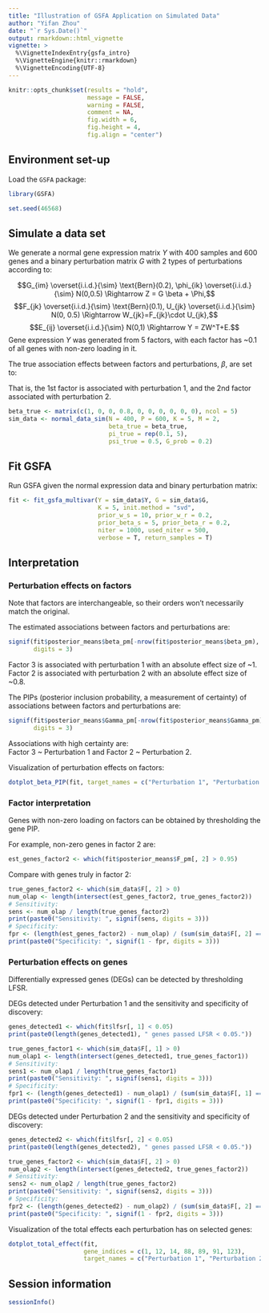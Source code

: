 ```yaml
---
title: "Illustration of GSFA Application on Simulated Data"
author: "Yifan Zhou"
date: "`r Sys.Date()`"
output: rmarkdown::html_vignette
vignette: >
  %\VignetteIndexEntry{gsfa_intro}
  %\VignetteEngine{knitr::rmarkdown}
  %\VignetteEncoding{UTF-8}
---
```


```r
knitr::opts_chunk$set(results = "hold",
                      message = FALSE,
                      warning = FALSE,
                      comment = NA,
                      fig.width = 6,
                      fig.height = 4,
                      fig.align = "center")
```

## Environment set-up

Load the `GSFA` package:

```r
library(GSFA)
```

```r
set.seed(46568)
```

## Simulate a data set 

We generate a normal gene expression matrix $Y$ with 400 samples and 600 genes 
and a binary perturbation matrix $G$ with 2 types of perturbations according to:

$$G_{im} \overset{i.i.d.}{\sim} \text{Bern}(0.2), 
\phi_{ik} \overset{i.i.d.}{\sim} N(0,0.5) \Rightarrow Z = G \beta + \Phi,$$
$$F_{jk} \overset{i.i.d.}{\sim} \text{Bern}(0.1), 
U_{jk} \overset{i.i.d.}{\sim} N(0, 0.5) \Rightarrow W_{jk}=F_{jk}\cdot U_{jk},$$
$$E_{ij} \overset{i.i.d.}{\sim} N(0,1) \Rightarrow Y = ZW^T+E.$$
Gene expression $Y$ was generated from 5 factors, with each factor has ~0.1 of 
all genes with non-zero loading in it. 

The true association effects between factors and perturbations, $\beta$, are set to:
\begin{pmatrix}
1 & 0 & 0 & 0 & 0 \\
0 & 0.8 & 0 & 0 & 0
\end{pmatrix}

That is, the 1st factor is associated with perturbation 1, 
and the 2nd factor associated with perturbation 2. 

```r
beta_true <- matrix(c(1, 0, 0, 0.8, 0, 0, 0, 0, 0, 0), ncol = 5)
sim_data <- normal_data_sim(N = 400, P = 600, K = 5, M = 2,
                            beta_true = beta_true,
                            pi_true = rep(0.1, 5),
                            psi_true = 0.5, G_prob = 0.2)
```

## Fit GSFA

Run GSFA given the normal expression data and binary perturbation matrix:

```r
fit <- fit_gsfa_multivar(Y = sim_data$Y, G = sim_data$G,
                         K = 5, init.method = "svd",
                         prior_w_s = 10, prior_w_r = 0.2,
                         prior_beta_s = 5, prior_beta_r = 0.2,
                         niter = 1000, used_niter = 500,
                         verbose = T, return_samples = T)
```

## Interpretation

### Perturbation effects on factors

Note that factors are interchangeable, so their orders won't necessarily match the 
original.

The estimated associations between factors and perturbations are:

```r
signif(fit$posterior_means$beta_pm[-nrow(fit$posterior_means$beta_pm), ],
       digits = 3)
```

Factor 3 is associated with perturbation 1 with an absolute effect size of ~1.  
Factor 2 is associated with perturbation 2 with an absolute effect size of ~0.8.

The PIPs (posterior inclusion probability, a measurement of certainty) of associations between factors and perturbations are:

```r
signif(fit$posterior_means$Gamma_pm[-nrow(fit$posterior_means$Gamma_pm), ],
       digits = 3)
```

Associations with high certainty are:  
Factor 3 ~ Perturbation 1 and Factor 2 ~ Perturbation 2.  

Visualization of perturbation effects on factors:

```r
dotplot_beta_PIP(fit, target_names = c("Perturbation 1", "Perturbation 2"))
```

### Factor interpretation

Genes with non-zero loading on factors can be obtained by thresholding the gene PIP.

For example, non-zero genes in factor 2 are:

```r
est_genes_factor2 <- which(fit$posterior_means$F_pm[, 2] > 0.95)
```

Compare with genes truly in factor 2:
```r
true_genes_factor2 <- which(sim_data$F[, 2] > 0)
num_olap <- length(intersect(est_genes_factor2, true_genes_factor2))
# Sensitivity:
sens <- num_olap / length(true_genes_factor2)
print(paste0("Sensitivity: ", signif(sens, digits = 3)))
# Specificity:
fpr <- (length(est_genes_factor2) - num_olap) / (sum(sim_data$F[, 2] == 0))
print(paste0("Specificity: ", signif(1 - fpr, digits = 3)))
```

### Perturbation effects on genes

Differentially expressed genes (DEGs) can be detected by thresholding LFSR.

DEGs detected under Perturbation 1 and the sensitivity and specificity of discovery:

```r
genes_detected1 <- which(fit$lfsr[, 1] < 0.05)
print(paste0(length(genes_detected1), " genes passed LFSR < 0.05."))

true_genes_factor1 <- which(sim_data$F[, 1] > 0)
num_olap1 <- length(intersect(genes_detected1, true_genes_factor1))
# Sensitivity:
sens1 <- num_olap1 / length(true_genes_factor1)
print(paste0("Sensitivity: ", signif(sens1, digits = 3)))
# Specificity:
fpr1 <- (length(genes_detected1) - num_olap1) / (sum(sim_data$F[, 1] == 0))
print(paste0("Specificity: ", signif(1 - fpr1, digits = 3)))
```

DEGs detected under Perturbation 2 and the sensitivity and specificity of discovery:

```r
genes_detected2 <- which(fit$lfsr[, 2] < 0.05)
print(paste0(length(genes_detected2), " genes passed LFSR < 0.05."))

true_genes_factor2 <- which(sim_data$F[, 2] > 0)
num_olap2 <- length(intersect(genes_detected2, true_genes_factor2))
# Sensitivity:
sens2 <- num_olap2 / length(true_genes_factor2)
print(paste0("Sensitivity: ", signif(sens2, digits = 3)))
# Specificity:
fpr2 <- (length(genes_detected2) - num_olap2) / (sum(sim_data$F[, 2] == 0))
print(paste0("Specificity: ", signif(1 - fpr2, digits = 3)))
```

Visualization of the total effects each perturbation has on selected genes:

```r
dotplot_total_effect(fit,
                     gene_indices = c(1, 12, 14, 88, 89, 91, 123),
                     target_names = c("Perturbation 1", "Perturbation 2"))
```

## Session information

```r
sessionInfo()
```
